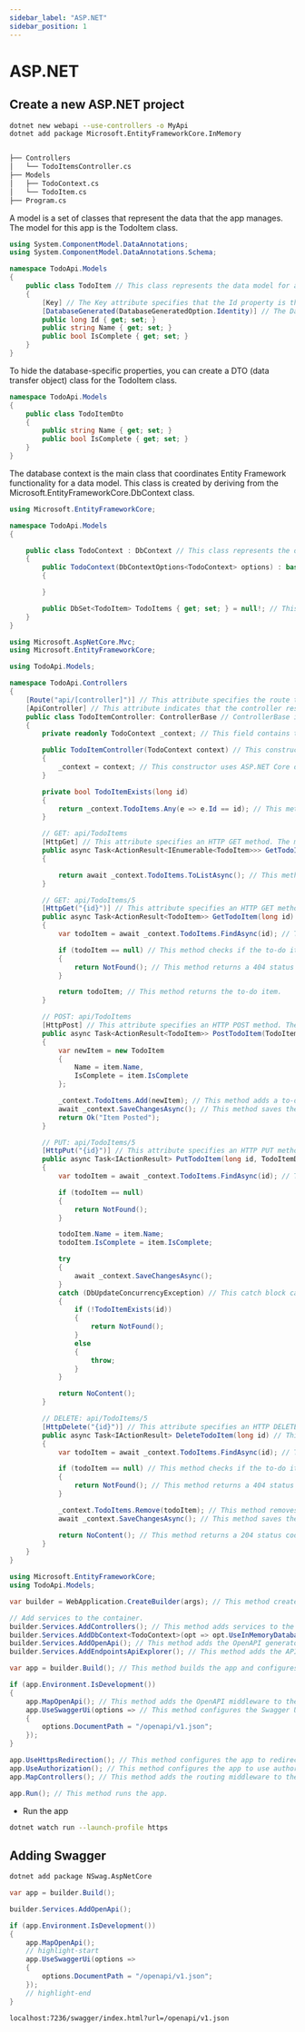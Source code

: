 ```yaml
---
sidebar_label: "ASP.NET"
sidebar_position: 1
---
```



# ASP.NET

## Create a new ASP.NET project

```bash
dotnet new webapi --use-controllers -o MyApi
dotnet add package Microsoft.EntityFrameworkCore.InMemory
```

```bash

├── Controllers
│   └── TodoItemsController.cs
├── Models
│   ├── TodoContext.cs
│   └── TodoItem.cs
├── Program.cs
```

<Tabs>

<TabItem value="TodoItem.cs">

A model is a set of classes that represent the data that the app manages. The model for this app is the TodoItem class.

```csharp
using System.ComponentModel.DataAnnotations;
using System.ComponentModel.DataAnnotations.Schema;

namespace TodoApi.Models
{
    public class TodoItem // This class represents the data model for a to-do item. The Id property is the unique identifier for the item and is required. The Name property is a string containing the name of the to-do item and is also required. The IsComplete property is a Boolean that represents whether the to-do item has been completed.
    {
        [Key] // The Key attribute specifies that the Id property is the unique identifier for the item.
        [DatabaseGenerated(DatabaseGeneratedOption.Identity)] // The DatabaseGenerated attribute specifies that the Id property will be generated by the database.
        public long Id { get; set; }
        public string Name { get; set; }
        public bool IsComplete { get; set; }
    }
}
```

</TabItem>

<TabItem value="TodoItemDto.cs">

To hide the database-specific properties, you can create a DTO (data transfer object) class for the TodoItem class.

```csharp
namespace TodoApi.Models
{
    public class TodoItemDto
    {
        public string Name { get; set; }
        public bool IsComplete { get; set; }
    }
}
```

</TabItem>

<TabItem value="TodoContext.cs">

The database context is the main class that coordinates Entity Framework functionality for a data model. This class is created by deriving from the Microsoft.EntityFrameworkCore.DbContext class.

```csharp
using Microsoft.EntityFrameworkCore;

namespace TodoApi.Models
{

    public class TodoContext : DbContext // This class represents the database context and derives from DbContext. The database context is used to query and save instances of the entities to the database.
    {
        public TodoContext(DbContextOptions<TodoContext> options) : base(options) // This constructor uses dependency injection to inject the database context (TodoContext) into the controller. The database context is used in each of the CRUD methods in the controller.
        {

        }

        public DbSet<TodoItem> TodoItems { get; set; } = null!; // This property creates a DbSet<T> property for the entity set. In Entity Framework terminology, an entity set typically corresponds to a database table. The name of the DbSet<T> property is used as the table name in the database. In this case, the table name is TodoItems.
    }
}
```

</TabItem>

<TabItem value="TodoItemsController.cs">

```csharp
using Microsoft.AspNetCore.Mvc;
using Microsoft.EntityFrameworkCore;

using TodoApi.Models;

namespace TodoApi.Controllers
{
    [Route("api/[controller]")] // This attribute specifies the route template [controller] that is replaced by the controller name minus the "Controller" suffix.
    [ApiController] // This attribute indicates that the controller responds to web API requests.
    public class TodoItemController: ControllerBase // ControllerBase is the base class for ASP.NET Core web API controllers.
    {
        private readonly TodoContext _context; // This field contains the database context.

        public TodoItemController(TodoContext context) // This constructor uses ASP.NET Core dependency injection to inject the database context into the controller. The database context is used in each of the CRUD methods in the controller.
        {
            _context = context; // This constructor uses ASP.NET Core dependency injection to inject the database context into the controller. The database context is used in each of the CRUD methods in the controller.
        }

        private bool TodoItemExists(long id)
        {
            return _context.TodoItems.Any(e => e.Id == id); // This method checks if a to-do item exists by ID.
        }

        // GET: api/TodoItems
        [HttpGet] // This attribute specifies an HTTP GET method. The method name is automatically created by convention.
        public async Task<ActionResult<IEnumerable<TodoItem>>> GetTodoItems() // This method returns all to-do items.
        {

            return await _context.TodoItems.ToListAsync(); // This method returns all to-do items.
        }

        // GET: api/TodoItems/5
        [HttpGet("{id}")] // This attribute specifies an HTTP GET method with a route template of "{id}". The method name is automatically created by convention.
        public async Task<ActionResult<TodoItem>> GetTodoItem(long id) // This method returns a specific to-do item.
        {
            var todoItem = await _context.TodoItems.FindAsync(id); // This method finds a to-do item by ID.

            if (todoItem == null) // This method checks if the to-do item is null.
            {
                return NotFound(); // This method returns a 404 status code, which means that the requested resource could not be found.
            }

            return todoItem; // This method returns the to-do item.
        }

        // POST: api/TodoItems
        [HttpPost] // This attribute specifies an HTTP POST method. The method name is automatically created by convention.
        public async Task<ActionResult<TodoItem>> PostTodoItem(TodoItemDto item) // This method adds a to-do item.
        {
            var newItem = new TodoItem
            {
                Name = item.Name,
                IsComplete = item.IsComplete
            };

            _context.TodoItems.Add(newItem); // This method adds a to-do item.
            await _context.SaveChangesAsync(); // This method saves the changes to the database.return CreatedAtAction(nameof(GetTodoItem), new { id = item.Id }, item); // This method returns a 201 status code, which means that the request has been fulfilled and has resulted in one or more new resources being created.
            return Ok("Item Posted");
        }

        // PUT: api/TodoItems/5
        [HttpPut("{id}")] // This attribute specifies an HTTP PUT method with a route template of "{id}". The method name is automatically created by convention.
        public async Task<IActionResult> PutTodoItem(long id, TodoItemDto item) // This method updates a to-do item.
        {
            var todoItem = await _context.TodoItems.FindAsync(id); // This method finds a to-do item by ID.

            if (todoItem == null)
            {
                return NotFound();
            }

            todoItem.Name = item.Name;
            todoItem.IsComplete = item.IsComplete;

            try
            {
                await _context.SaveChangesAsync();
            }
            catch (DbUpdateConcurrencyException) // This catch block catches any DbUpdateConcurrencyException exceptions that are thrown during the save operation.
            {
                if (!TodoItemExists(id))
                {
                    return NotFound();
                }
                else
                {
                    throw;
                }
            }

            return NoContent();
        }

        // DELETE: api/TodoItems/5
        [HttpDelete("{id}")] // This attribute specifies an HTTP DELETE method with a route template of "{id}". The method name is automatically created by convention.
        public async Task<IActionResult> DeleteTodoItem(long id) // This method deletes a to-do item.
        {
            var todoItem = await _context.TodoItems.FindAsync(id); // This method finds a to-do item by ID.

            if (todoItem == null) // This method checks if the to-do item is null.
            {
                return NotFound(); // This method returns a 404 status code, which means that the requested resource could not be found.
            }

            _context.TodoItems.Remove(todoItem); // This method removes the to-do item.
            await _context.SaveChangesAsync(); // This method saves the changes to the database.

            return NoContent(); // This method returns a 204 status code, which means that the server has successfully fulfilled the request and that there is no additional content to send in the response payload body.
        }
    }
}
```

</TabItem>

<TabItem value="Program.cs">

```csharp
using Microsoft.EntityFrameworkCore;
using TodoApi.Models;

var builder = WebApplication.CreateBuilder(args); // This method creates a new instance of the WebApplicationBuilder class.

// Add services to the container.
builder.Services.AddControllers(); // This method adds services to the container. These services are available to the app and its components through dependency injection.
builder.Services.AddDbContext<TodoContext>(opt => opt.UseInMemoryDatabase("TodoList")); // This method adds a database context to the container. The database context is used in each of the CRUD methods in the controller. The database context is registered with a service lifetime of scoped, which means that the context is created once per client request (connection).
builder.Services.AddOpenApi(); // This method adds the OpenAPI generator to the container. The OpenAPI generator is used to generate an OpenAPI document for the app's API.
builder.Services.AddEndpointsApiExplorer(); // This method adds the API explorer to the container. The API explorer is used to explore the app's API endpoints.

var app = builder.Build(); // This method builds the app and configures it to use the services that were added to the container.

if (app.Environment.IsDevelopment())
{
    app.MapOpenApi(); // This method adds the OpenAPI middleware to the app's request pipeline.
    app.UseSwaggerUi(options => // This method configures the Swagger UI options.
    {
        options.DocumentPath = "/openapi/v1.json";
    });
}

app.UseHttpsRedirection(); // This method configures the app to redirect HTTP requests to HTTPS.
app.UseAuthorization(); // This method configures the app to use authorization.
app.MapControllers(); // This method adds the routing middleware to the app's request pipeline.

app.Run(); // This method runs the app.
```

</TabItem>

</Tabs>

- Run the app

```bash
dotnet watch run --launch-profile https
```

## Adding Swagger

```bash
dotnet add package NSwag.AspNetCore
```

```csharp title="Program.cs"
var app = builder.Build();

builder.Services.AddOpenApi();

if (app.Environment.IsDevelopment())
{
    app.MapOpenApi();
    // highlight-start
    app.UseSwaggerUi(options =>
    {
        options.DocumentPath = "/openapi/v1.json";
    });
    // highlight-end
}
```

```bash
localhost:7236/swagger/index.html?url=/openapi/v1.json
```
